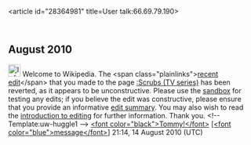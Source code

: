 <article id="28364981" title=User talk:66.69.79.190>
	<talkpage id="28364981" title="User talk:66.69.79.190">

== August 2010 ==

[[Image:Information.png|25px]] Welcome to Wikipedia. The &lt;span class=&quot;plainlinks&quot;&gt;[http://en.wikipedia.org/wiki/Scrubs_(TV_series)?diff=378935282 recent edit]&lt;/span&gt; that you made to the page [[:Scrubs (TV series)]] has been reverted, as it appears to be unconstructive. Please use the [[Wikipedia:Sandbox|sandbox]] for testing any edits; if you believe the edit was constructive, please ensure that you provide an informative [[Help:Edit summary|edit summary]]. You may also wish to read the [[Wikipedia:Introduction|introduction to editing]] for further information. Thank you. &lt;!-- Template:uw-huggle1 --&gt; [[User:Tommy2010|&lt;font color=&quot;black&quot;&gt;Tommy!&lt;/font&gt;]] [[User talk:Tommy2010|[&lt;font color=&quot;blue&quot;&gt;message&lt;/font&gt;]]] 21:14, 14 August 2010 (UTC)
	</talkpage>
</article>